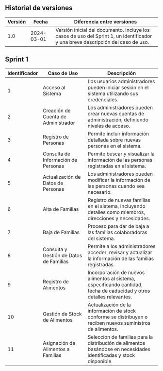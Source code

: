 ## Historial de versiones
| Versión | Fecha      | Diferencia entre versiones                                                                                                                                                                                 |
| ------- | ---------- | ---------------------------------------------------------------------------------------------------------------------------------------------------------------------------------------------------------- |
| 1.0     | 2024-03-01 | Versión inicial del documento. Incluye los casos de uso del Sprint 1, un identificador y una breve descripción del caso de uso.                                                                          |


## Sprint 1

| Identificador | Caso de Uso                                   | Descripción                                                                                                                |
|---------------|------------------------------------------------|----------------------------------------------------------------------------------------------------------------------------|
| 1             | Acceso al Sistema                             | Los usuarios administradores pueden iniciar sesión en el sistema utilizando sus credenciales.                               |
| 2             | Creación de Cuenta de Administrador          | Los administradores pueden crear nuevas cuentas de administración, definiendo niveles de acceso.                             |
| 3             | Registro de Personas                          | Permite incluir información detallada sobre nuevas personas en el sistema.                                                   |
| 4             | Consulta de Información de Personas           | Permite buscar y visualizar la información de las personas registradas en el sistema.                                        |
| 5             | Actualización de Datos de Personas            | Los administradores pueden modificar la información de las personas cuando sea necesario.                                    |
| 6             | Alta de Familias                              | Registro de nuevas familias en el sistema, incluyendo detalles como miembros, direcciones y necesidades.                     |
| 7             | Baja de Familias                              | Proceso para dar de baja a las familias colaboradoras del sistema.                                                           |
| 8             | Consulta y Gestión de Datos de Familias       | Permite a los administradores acceder, revisar y actualizar la información de las familias registradas.                     |
| 9             | Registro de Alimentos                         | Incorporación de nuevos alimentos al sistema, especificando cantidad, fecha de caducidad y otros detalles relevantes.        |
| 10            | Gestión de Stock de Alimentos                 | Actualización de la información de stock conforme se distribuyen o reciben nuevos suministros de alimentos.                   |
| 11            | Asignación de Alimentos a Familias            | Selección de familias para la distribución de alimentos basándose en necesidades identificadas y stock disponible.            |
